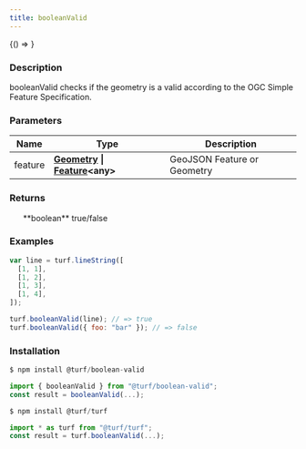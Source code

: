 ```yaml
---
title: booleanValid
---
```



<!-- Expose turf as global var for experimenting in the browser console -->

<BrowserOnly>{() => <WindowTurfGlobal turf={turf} />}</BrowserOnly>

### Description

booleanValid checks if the geometry is a valid according to the OGC Simple Feature Specification.

### Parameters

| Name    | Type                                                                                                                                 | Description                 |
| ------- | ------------------------------------------------------------------------------------------------------------------------------------ | --------------------------- |
| feature | **[Geometry](https://tools.ietf.org/html/rfc7946#section-3.1) \| [Feature](https://tools.ietf.org/html/rfc7946#section-3.2)\<any\>** | GeoJSON Feature or Geometry |

### Returns

<ul>
  **boolean** true/false

</ul>

### Examples

```javascript
var line = turf.lineString([
  [1, 1],
  [1, 2],
  [1, 3],
  [1, 4],
]);

turf.booleanValid(line); // => true
turf.booleanValid({ foo: "bar" }); // => false
```

### Installation

```javascript
$ npm install @turf/boolean-valid

import { booleanValid } from "@turf/boolean-valid";
const result = booleanValid(...);
```

```javascript
$ npm install @turf/turf

import * as turf from "@turf/turf";
const result = turf.booleanValid(...);
```

